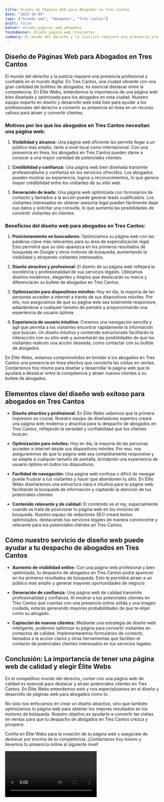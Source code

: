 ```yaml
---
title: Diseño de Páginas Web para Abogados en Tres Cantos
date: "2023-10-04"
tags: ["Diseño web", "Abogados", "Tres Cantos"]
draft: false
banner: diseño_paginas_web_abogados
fondoBanner: diseño_pagina_web_trescantos
summary: El mundo del derecho y la justicia requiere una presencia profesional y confiable en el mundo digital. En Tres Cantos, una ciudad vibrante con una gran cantidad de bufetes de abogados, es esencial destacar entre la competencia. En Élite Webs, entendemos la importancia de una página web bien diseñada y optimizada para los abogados en esta ciudad. Nuestro equipo experto en diseño y desarrollo web está listo para ayudar a los profesionales del derecho a convertir su presencia en línea en un recurso valioso para atraer y convertir clientes.
---
```



## Diseño de Páginas Web para Abogados en Tres Cantos

El mundo del derecho y la justicia requiere una presencia profesional y confiable en el mundo digital. En Tres Cantos, una ciudad vibrante con una gran cantidad de bufetes de abogados, es esencial destacar entre la competencia. En Élite Webs, entendemos la importancia de una página web bien diseñada y optimizada para los abogados en esta ciudad. Nuestro equipo experto en diseño y desarrollo web está listo para ayudar a los profesionales del derecho a convertir su presencia en línea en un recurso valioso para atraer y convertir clientes.

### Motivos por los que los abogados en Tres Cantos necesitan una página web:

1. **Visibilidad y alcance:** Una página web eficiente les permite llegar a un público más amplio, tanto a nivel local como internacional. Con una presencia en línea, los abogados en Tres Cantos pueden darse a conocer a una mayor cantidad de potenciales clientes.

2. **Credibilidad y confianza:** Una página web bien diseñada transmite profesionalismo y confianza en los servicios ofrecidos. Los abogados pueden mostrar su experiencia, logros y reconocimientos, lo que genera mayor credibilidad entre los visitantes de su sitio web.

3. **Generación de leads:** Una página web optimizada con formularios de contacto y llamados a la acción puede generar leads cualificados. Los visitantes interesados ​​en obtener asesoría legal pueden fácilmente dejar sus datos y solicitar una consulta, lo que aumenta las posibilidades de convertir visitantes en clientes.

### Beneficios del diseño web para abogados en Tres Cantos:

1. **Posicionamiento en buscadores:** Optimizamos su página web con las palabras clave más relevantes para su área de especialización legal. Esto permitirá que su sitio aparezca en los primeros resultados de búsqueda en Google y otros motores de búsqueda, aumentando la visibilidad y atrayendo visitantes interesados.

2. **Diseño atractivo y profesional:** El diseño de su página web reflejará la excelencia y profesionalidad de sus servicios legales. Utilizamos diseños modernos, elegantes y limpios que destacarán su marca y diferenciarán su bufete de abogados en Tres Cantos.

3. **Optimización para dispositivos móviles:** Hoy en día, la mayoría de las personas acceden a internet a través de sus dispositivos móviles. Por ello, nos aseguramos de que su página web sea totalmente responsive, adaptándose a cualquier tamaño de pantalla y proporcionando una experiencia de usuario óptima.

4. **Experiencia de usuario intuitiva:** Creamos una navegación sencilla y ágil que permita a los visitantes encontrar rápidamente la información que buscan. Un diseño intuitivo y contenido estructurado facilitarán la interacción con su sitio web y aumentarán las posibilidades de que los visitantes realicen una acción deseada, como contactar con su bufete de abogados.

En Élite Webs, estamos comprometidos en brindar a los abogados en Tres Cantos una presencia en línea efectiva que convierta las visitas en ventas. Contáctenos hoy mismo para diseñar y desarrollar la página web que le ayudará a destacar entre la competencia y atraer nuevos clientes a su bufete de abogados.

<GifSeo />

<Cta />

## Elementos clave del diseño web exitoso para abogados en Tres Cantos

- **Diseño atractivo y profesional:** En Élite Webs sabemos que la primera impresión es crucial. Nuestro equipo de diseñadores expertos creará una página web moderna y atractiva para tu despacho de abogados en Tres Cantos, reflejando la seriedad y confiabilidad que tus clientes buscan.

- **Optimización para móviles:** Hoy en día, la mayoría de las personas acceden a internet desde sus dispositivos móviles. Por eso, nos aseguraremos de que tu página web sea completamente responsive y se adapte a cualquier tamaño de pantalla, brindando una experiencia de usuario óptima en todos los dispositivos.

- **Facilidad de navegación:** Una página web confusa o difícil de navegar puede frustrar a tus visitantes y hacer que abandonen tu sitio. En Élite Webs diseñaremos una estructura clara e intuitiva para tu página web, facilitando la búsqueda de información y captando la atención de tus potenciales clientes.

- **Contenido relevante y de calidad:** El contenido es el rey, especialmente cuando se trata de posicionar tu página web en los motores de búsqueda. Nuestro equipo de redactores SEO creará textos optimizados, destacando tus servicios legales de manera convincente y relevante para tus potenciales clientes en Tres Cantos.

## Cómo nuestro servicio de diseño web puede ayudar a tu despacho de abogados en Tres Cantos

- **Aumento de visibilidad online:** Con una página web profesional y bien optimizada, tu despacho de abogados en Tres Cantos podrá aparecer en los primeros resultados de búsqueda. Esto te permitirá atraer a un público más amplio y generar mayores oportunidades de negocio.

- **Generación de confianza:** Una página web de calidad transmite profesionalidad y confianza. Al mostrar a tus potenciales clientes en Tres Cantos que cuentas con una presencia online sólida y una imagen cuidada, estarás generando mayores probabilidades de que te elijan como su abogado.

- **Captación de nuevos clientes:** Mediante una estrategia de diseño web inteligente, podemos optimizar tu página para convertir visitantes en contactos de calidad. Implementaremos formularios de contacto, llamados a la acción claros y otras herramientas que faciliten el contacto de potenciales clientes interesados en tus servicios legales.

## Conclusión: La importancia de tener una página web de calidad y elegir Élite Webs

En el competitivo mundo del derecho, contar con una página web de calidad es esencial para destacar y atraer potenciales clientes en Tres Cantos. En Élite Webs entendemos esto y nos especializamos en el diseño y desarrollo de páginas web para abogados como tú.

No solo nos enfocamos en crear un diseño atractivo, sino que también optimizamos tu página web para obtener los mejores resultados en los motores de búsqueda. Nuestro objetivo es ayudarte a convertir las visitas en ventas para que tu despacho de abogados en Tres Cantos crezca y prospere.

Confía en Élite Webs para la creación de tu página web y asegúrate de destacar por encima de tu competencia. ¡Contáctanos hoy mismo y llevemos tu presencia online al siguiente nivel!

<Video />

<CtaBot job="Abogados" city="Tres Cantos" />

<Gmaps query="Tres Cantos+españa+maps" />
